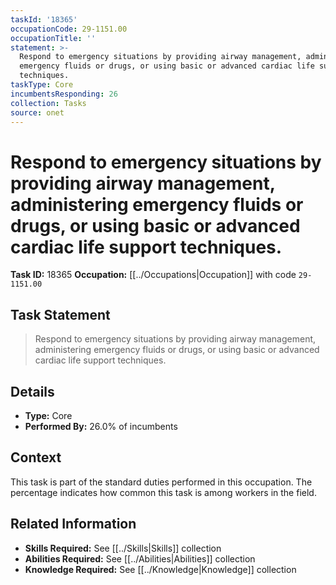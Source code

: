 ```yaml
---
taskId: '18365'
occupationCode: 29-1151.00
occupationTitle: ''
statement: >-
  Respond to emergency situations by providing airway management, administering
  emergency fluids or drugs, or using basic or advanced cardiac life support
  techniques.
taskType: Core
incumbentsResponding: 26
collection: Tasks
source: onet
---
```

# Respond to emergency situations by providing airway management, administering emergency fluids or drugs, or using basic or advanced cardiac life support techniques.

**Task ID:** 18365
**Occupation:** [[../Occupations|Occupation]] with code `29-1151.00`

## Task Statement

> Respond to emergency situations by providing airway management, administering emergency fluids or drugs, or using basic or advanced cardiac life support techniques.

## Details

- **Type:** Core
- **Performed By:** 26.0% of incumbents

## Context

This task is part of the standard duties performed in this occupation. The percentage indicates how common this task is among workers in the field.

## Related Information

- **Skills Required:** See [[../Skills|Skills]] collection
- **Abilities Required:** See [[../Abilities|Abilities]] collection
- **Knowledge Required:** See [[../Knowledge|Knowledge]] collection
